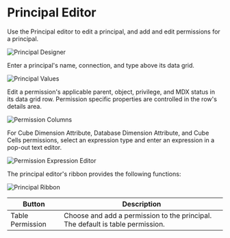 # Principal Editor

Use the Principal editor to edit a principal, and add and edit permissions for a principal.

![Principal Designer](/img/bimlstudio/Principal1.png)

Enter a principal's name, connection, and type above its data grid.

![Principal Values](/img/bimlstudio/Principal2.png)

Edit a permission's applicable parent, object, privilege, and MDX status in its data grid row. Permission specific properties are controlled in the row's details area.

![Permission Columns](/img/bimlstudio/Principal3.png)

For Cube Dimension Attribute, Database Dimension Attribute, and Cube Cells permissions, select an expression type and enter an expression in a pop-out text editor.

![Permission Expression Editor](/img/bimlstudio/Principal4.png)

The principal editor's ribbon provides the following functions:

![Principal Ribbon](/img/bimlstudio/Principal5.png)

Button | Description
--- | ---
Table Permission | Choose and add a permission to the principal. The default is table permission.